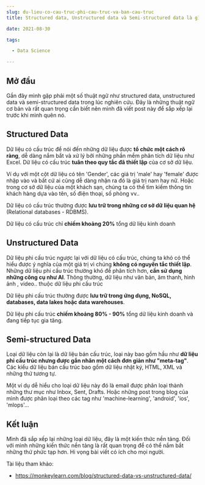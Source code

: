 ```yaml
--- 
slug: du-lieu-co-cau-truc-phi-cau-truc-va-ban-cau-truc
title: Structured data, Unstructured data và Semi-structured data là gì?

date: 2021-08-30 

tags: 

  - Data Science 

--- 
```


## Mở đầu

Gần đây mình gặp phải một số thuật ngữ như structured data, unstructured data và semi-structured data trong lúc nghiên cứu. Đây là những thuật ngữ cơ bản và rất quan trọng cần biết nên mình đã viết post này để sắp xếp lại trước khi mình quên nó. 


## Structured Data
Dữ liệu có cấu trúc để nói đến những dữ liệu được **tổ chức một cách rõ ràng**, dễ dàng nắm bắt và xử lý bởi những phần mềm phân tích dữ liệu như Excel. Dữ liệu có cấu trúc **tuân theo quy tắc đã thiết lập** của cơ sở dữ liệu.

Ví dụ với một cột dữ liệu có tên 'Gender', các giá trị 'male' hay 'female' được nhập vào và bất cứ ai cũng dễ dàng nhận ra đó là giá trị nam hay nữ. Hoặc trong cơ sở dữ liệu của một khách sạn, chúng ta có thể tìm kiếm thông tin khách hàng dựa vào tên, số điện thoại, số phòng vv..

Dữ liệu có cấu trúc thường được **lưu trữ trong những cơ sở dữ liệu quan hệ** (Relational databases - RDBMS). 

Dữ liệu có cấu trúc chỉ **chiếm khoảng 20%** tổng dữ liệu kinh doanh


## Unstructured Data
Dữ liệu phi cấu trúc ngược lại với dữ liệu có cấu trúc, chúng ta khó có thể hiểu được ý nghĩa của một giá trị vì chúng **không có nguyên tắc thiết lập**. Những dữ liệu phi cấu trúc thường khó để phân tích hơn, **cần sử dụng những công cụ như AI**. Thông thường, dữ liệu như văn bản, âm thanh, hình ảnh , video.. thuộc dữ liệu phi cấu trúc

Dữ liệu phi cấu trúc thường được **lưu trữ trong ứng dụng, NoSQL, databases, data lakes hoặc data warehouses**. 

Dữ liệu phi cấu trúc **chiếm khoảng 80% - 90%** tổng dữ liệu kinh doanh và đang tiếp tục gia tăng.


## Semi-structured Data
Loại dữ liệu còn lại là dữ liệu bán cấu trúc, loại này bao gồm hầu như **dữ liệu phi cấu trúc nhưng được gắn nhãn một cách đơn giản như "meta-tag"**. Các kiểu dữ liệu bán cấu trúc bao gồm dữ liệu nhật ký, HTML, XML và những thứ tương tự.

Một ví dụ dễ hiểu cho loại dữ liệu này đó là email được phân loại thành những thư mục như Inbox, Sent, Drafts. Hoặc những post trong blog của mình được phân loại theo các tag như 'machine-learning', 'android', 'ios', 'mlops'...


## Kết luận

Mình đã sắp xếp lại những loại dữ liệu, đây là một kiến thức nền tảng. Đối với mình những kiến thức nền tảng là rất quan trọng để có thể nắm bắt những thứ phức tạp hơn. Hi vọng bài viết có ích cho mọi người.

Tài liệu tham khảo: 
* https://monkeylearn.com/blog/structured-data-vs-unstructured-data/



